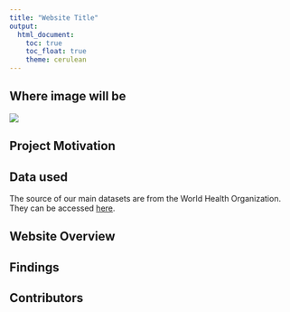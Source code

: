 ```yaml
---
title: "Website Title"
output: 
  html_document:
    toc: true
    toc_float: true
    theme: cerulean
---
```


## Where image will be
<img src = "images/TB.jpg" style = "width 75%">

## Project Motivation


## Data used
The source of our main datasets are from the World Health Organization. 
They can be accessed [here](https://www.who.int/teams/global-tuberculosis-programme/data).

## Website Overview


## Findings


## Contributors 
